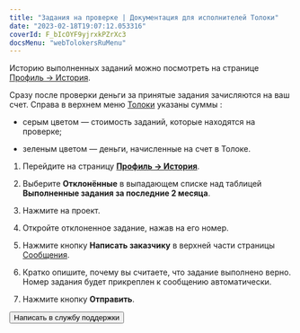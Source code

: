 ```yaml
---
title: "Задания на проверке | Документация для исполнителей Толоки"
date: "2023-02-18T19:07:12.053316"
coverId: F_bIcOYF9yjrxkPZrXc3
docsMenu: "webTolokersRuMenu"
---
```



<RuTolokersPriemkaContent1/>

Историю выполненных заданий можно посмотреть на странице [Профиль → История](https://we.toloka.ai/profile/history).

<RuTolokersPriemkaContent2/>

Сразу после проверки деньги за принятые задания зачисляются на ваш счет. Справа в верхнем меню [Толоки](https://toloka.ai/tolokers/ru/) указаны суммы <img src="https://tlkfrontprod.azureedge.net/portal-production/static/uploaded/images/1677847618206/1677847618206_original_svg.svg" alt="" />:

- серым цветом — стоимость заданий, которые находятся на проверке;

- зеленым цветом — деньги, начисленные на счет в Толоке.

<RuTolokersPriemkaContent3/>

1. Перейдите на страницу **[Профиль → История](https://we.toloka.ai/profile/history)**.

1. Выберите **Отклонённые** в выпадающем списке над таблицей **Выполненные задания за последние 2 месяца**.

1. Нажмите на проект.

1. Откройте отклоненное задание, нажав на его номер.

1. Нажмите кнопку **Написать заказчику** в верхней части страницы [Сообщения](https://we.toloka.ai/messages).

1. Кратко опишите, почему вы считаете, что задание выполнено верно. Номер задания будет прикреплен к сообщению автоматически.

1. Нажмите кнопку **Отправить**.

<RuTolokersPriemkaContent4/>

<Button themeColor="light" view="default" size="l" type="link" url="../troubleshooting/support?form-source=priemka">Написать в службу поддержки</Button>
